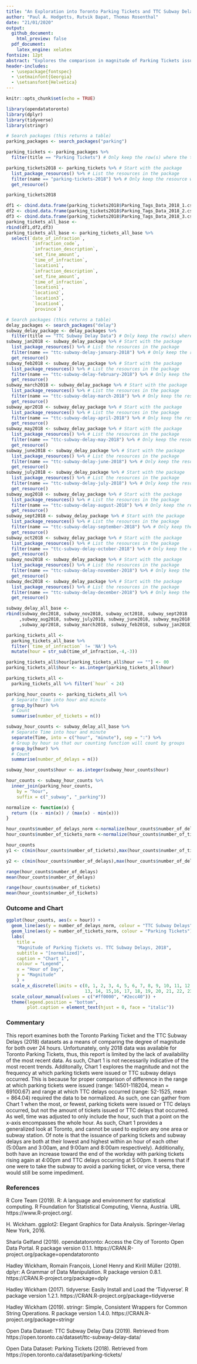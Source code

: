 ```yaml
---
title: "An Exploration into Toronto Parking Tickets and TTC Subway Delays"
author: "Paul A. Hodgetts, Rutvik Bapat, Thomas Rosenthal"
date: "21/01/2020"
output:
  github_document:
    html_preview: false
  pdf_document:
    latex_engine: xelatex
fontsize: 12pt
abstract: "Explores the comparison in magnitude of Parking Tickets issued throughout Toronto and TTC Subway Delays across 24 hours for 2018. Data from TTC Subway Delays and Parking Tickets datasets from Open Toronto Data Portal were used. Both datasets were normalized to provide an accurate comparison. TTC Subway Delays and Parking Tickets were found to both peak at the beginning and end of the workday."
header-includes:
  - \usepackage{fontspec}
  - \setmainfont{Georgia}
  - \setsansfont{Helvetica}
---
```

```r
knitr::opts_chunk$set(echo = TRUE)
```
```r

library(opendatatoronto)
library(dplyr)
library(tidyverse)
library(stringr)
```

```r
# Search packages (this returns a table)
parking_packages <- search_packages("parking")

parking_tickets <- parking_packages %>%
  filter(title == "Parking Tickets") # Only keep the row(s) where the title is "Parking Tickets"

parking_tickets2018 <- parking_tickets %>% # Start with the package 
  list_package_resources() %>% # List the resources in the package
  filter(name == "parking-tickets-2018") %>% # Only keep the resource we want 
  get_resource()
```

```r
parking_tickets2018
```
```r
df1 <- cbind.data.frame(parking_tickets2018$Parking_Tags_Data_2018_1.csv)
df2 <- cbind.data.frame(parking_tickets2018$Parking_Tags_Data_2018_2.csv)
df3 <- cbind.data.frame(parking_tickets2018$Parking_Tags_Data_2018_3.csv)
parking_tickets_all_base <- 
rbind(df1,df2,df3)
parking_tickets_all_base <- parking_tickets_all_base %>% 
  select(`date_of_infraction`,
          `infraction_code`,
          `infraction_description`,
          `set_fine_amount`,
          `time_of_infraction`,
          `location1`,
          `infraction_description`,
          `set_fine_amount`,
          `time_of_infraction`,
          `location1`,
          `location2`,
          `location3`,
          `location4`,
          `province`)
```

```r
# Search packages (this returns a table)
delay_packages <- search_packages("delay")
subway_delay_package <- delay_packages %>%
  filter(title == "TTC Subway Delay Data") # Only keep the row(s) where the title is "TTC Subway Delay Data"
subway_jan2018 <- subway_delay_package %>% # Start with the package 
  list_package_resources() %>% # List the resources in the package
  filter(name == "ttc-subway-delay-january-2018") %>% # Only keep the resource we want 
  get_resource()
subway_feb2018 <- subway_delay_package %>% # Start with the package 
  list_package_resources() %>% # List the resources in the package
  filter(name == "ttc-subway-delay-february-2018") %>% # Only keep the resource we want 
  get_resource()
subway_march2018 <- subway_delay_package %>% # Start with the package 
  list_package_resources() %>% # List the resources in the package
  filter(name == "ttc-subway-delay-march-2018") %>% # Only keep the resource we want 
  get_resource()
subway_apr2018 <- subway_delay_package %>% # Start with the package 
  list_package_resources() %>% # List the resources in the package
  filter(name == "ttc-subway-delay-april-2018") %>% # Only keep the resource we want 
  get_resource()
subway_may2018 <- subway_delay_package %>% # Start with the package 
  list_package_resources() %>% # List the resources in the package
  filter(name == "ttc-subway-delay-may-2018") %>% # Only keep the resource we want 
  get_resource()
subway_june2018 <- subway_delay_package %>% # Start with the package 
  list_package_resources() %>% # List the resources in the package
  filter(name == "ttc-subway-delay-june-2018") %>% # Only keep the resource we want 
  get_resource()
subway_july2018 <- subway_delay_package %>% # Start with the package 
  list_package_resources() %>% # List the resources in the package
  filter(name == "ttc-subway-delay-july-2018") %>% # Only keep the resource we want 
  get_resource()
subway_aug2018 <- subway_delay_package %>% # Start with the package 
  list_package_resources() %>% # List the resources in the package
  filter(name == "ttc-subway-delay-august-2018") %>% # Only keep the resource we want 
  get_resource()
subway_sept2018 <- subway_delay_package %>% # Start with the package 
  list_package_resources() %>% # List the resources in the package
  filter(name == "ttc-subway-delay-september-2018") %>% # Only keep the resource we want 
  get_resource()
subway_oct2018 <- subway_delay_package %>% # Start with the package 
  list_package_resources() %>% # List the resources in the package
  filter(name == "ttc-subway-delay-october-2018") %>% # Only keep the resource we want 
  get_resource()
subway_nov2018 <- subway_delay_package %>% # Start with the package 
  list_package_resources() %>% # List the resources in the package
  filter(name == "ttc-subway-delay-november-2018") %>% # Only keep the resource we want 
  get_resource()
subway_dec2018 <- subway_delay_package %>% # Start with the package 
  list_package_resources() %>% # List the resources in the package
  filter(name == "ttc-subway-delay-december-2018") %>% # Only keep the resource we want 
  get_resource()
```

```r
subway_delay_all_base <- 
rbind(subway_dec2018, subway_nov2018, subway_oct2018, subway_sept2018
     ,subway_aug2018, subway_july2018, subway_june2018, subway_may2018
     ,subway_apr2018, subway_march2018, subway_feb2018, subway_jan2018)
```

```r
parking_tickets_all <- 
  parking_tickets_all_base %>% 
  filter(`time_of_infraction` != 'NA') %>%  
  mutate(hour = str_sub(time_of_infraction,-4,-3)) 

parking_tickets_all$hour[parking_tickets_all$hour == ""] <- 00 
parking_tickets_all$hour <- as.integer(parking_tickets_all$hour)

parking_tickets_all <- 
  parking_tickets_all %>% filter(`hour` < 24)

parking_hour_counts <- parking_tickets_all %>% 
  # Separate Time into hour and minute
  group_by(hour) %>%
  # Count
  summarise(number_of_tickets = n())
```

```r
subway_hour_counts <- subway_delay_all_base %>% 
  # Separate Time into hour and minute
  separate(Time, into = c("hour", "minute"), sep = ":") %>%
  # Group by hour so that our counting function will count by groups 
  group_by(hour) %>%
  # Count
  summarise(number_of_delays = n())
```

```r
subway_hour_counts$hour <- as.integer(subway_hour_counts$hour)

hour_counts <- subway_hour_counts %>%
  inner_join(parking_hour_counts,
    by = "hour",
    suffix = c("_subway", "_parking"))
```

```r
normalize <- function(x) {
  return ((x - min(x)) / (max(x) - min(x)))
}

hour_counts$number_of_delays_norm <-normalize(hour_counts$number_of_delays)
hour_counts$number_of_tickets_norm <-normalize(hour_counts$number_of_tickets)

hour_counts
y1 <- c(min(hour_counts$number_of_tickets),max(hour_counts$number_of_tickets))

y2 <- c(min(hour_counts$number_of_delays),max(hour_counts$number_of_delays))

```

```r
range(hour_counts$number_of_delays)
mean(hour_counts$number_of_delays)

range(hour_counts$number_of_tickets)
mean(hour_counts$number_of_tickets)
```

### Outcome and Chart

```r
ggplot(hour_counts, aes(x = hour)) +
  geom_line(aes(y = number_of_delays_norm, colour = "TTC Subway Delays")) +
  geom_line(aes(y = number_of_tickets_norm, colour = "Parking Tickets")) +
  labs(
    title =
    "Magnitude of Parking Tickets vs. TTC Subway Delays, 2018",
    subtitle = "[normalized]",
    caption = "Chart 1",
    colour = "Legend",
    x = "Hour of Day",
    y = "Magnitude"
    ) + 
  scale_x_discrete(limits = c(0, 1, 2, 3, 4, 5, 6, 7, 8, 9, 10, 11, 12,
                              13, 14, 15,16, 17, 18, 19, 20, 21, 22, 23)) +
  scale_colour_manual(values = c("#ff0000", "#2ecc40")) +
  theme(legend.position = "bottom",
        plot.caption = element_text(hjust = 0, face = "italic"))

```

### Commentary

This report examines both the Toronto Parking Ticket and the TTC Subway Delays (2018) datasets as a means of comparing the degree of magnitude for both over 24 hours. Unfortunately, only 2018 data was available for Toronto Parking Tickets, thus, this report is limited by the lack of availability of the most recent data. As such, Chart 1 is not necessarily indicative of the most recent trends. Additonally, Chart 1 explores the magnitude and not the frequency at which parking tickets were issued or TTC subway delays occurred. This is because for proper comparison of difference in the range at which parking tickets were issued (range: 14501-118204, mean = 69100.67) and range at which TTC delays occurred (range: 52-1525, mean = 864.04) required the data to be normalized. As such, one can gather from Chart 1 when the most, or fewest, parking tickets were issued or TTC delays occurred, but not the amount of tickets issued or TTC delays that occurred. As well, time was adjusted to only include the hour, such that a point on the x-axis encompasses the whole hour. As such, Chart 1 provides a generalized look at Toronto, and cannot be used to explore any one area or subway station. Of note is that the issuance of parking tickets and subway delays are both at their lowest and highest within an hour of each other (5:00am and 3:00am, and 9:00am and 8:00am respectively). Additionally, both have an increase toward the end of the workday with parking tickets rising again at 4:00pm and TTC delays occurring at 5:00pm. It seems that if one were to take the subway to avoid a parking ticket, or vice versa, there would still be some impediment.

\newpage

### References

R Core Team (2019). R: A language and environment for statistical computing. R
  Foundation for Statistical Computing, Vienna, Austria. URL https://www.R-project.org/.

H. Wickham. ggplot2: Elegant Graphics for Data Analysis. Springer-Verlag New York,
  2016.

Sharla Gelfand (2019). opendatatoronto: Access the City of Toronto Open Data Portal. R
  package version 0.1.1. https://CRAN.R-project.org/package=opendatatoronto

Hadley Wickham, Romain François, Lionel Henry and Kirill Müller (2019). dplyr: A
  Grammar of Data Manipulation. R package version 0.8.1.
  https://CRAN.R-project.org/package=dply

Hadley Wickham (2017). tidyverse: Easily Install and Load the 'Tidyverse'. R package
  version 1.2.1. https://CRAN.R-project.org/package=tidyverse 

Hadley Wickham (2019). stringr: Simple, Consistent Wrappers for Common String
  Operations. R package version 1.4.0. https://CRAN.R-project.org/package=stringr
  
Open Data Dataset: TTC Subway Delay Data (2019). Retrieved from https://open.toronto.ca/dataset/ttc-subway-delay-data/

Open Data Dataset: Parking Tickets (2018). Retrieved from https://open.toronto.ca/dataset/parking-tickets/